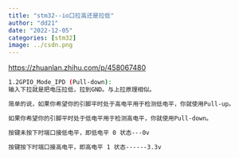 ```yaml
---
title: "stm32--io口拉高还是拉低"
author: "dd21"
date: "2022-12-05" 
categories: [stm32]
image: ../csdn.png
---
```



[https://zhuanlan.zhihu.com/p/458067480](https://zhuanlan.zhihu.com/p/458067480)

```bash
1.2GPIO_Mode_IPD (Pull-down):
输入下拉就是把电压拉低，拉到GND。与上拉原理相似。

简单的说，如果你希望你的引脚平时处于高电平用于检测低电平，你就使用Pull-up。

如果你希望你的引脚平时处于低电平用于检测高电平，你就使用Pull-down。

按键未按下时端口接低电平，即低电平 0 状态---0v

按键按下时端口接高电平，即高电平 1 状态------3.3v
```


